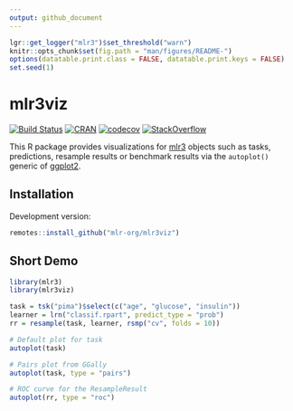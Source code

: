 ```yaml
---
output: github_document
---
```


```r
lgr::get_logger("mlr3")$set_threshold("warn")
knitr::opts_chunk$set(fig.path = "man/figures/README-")
options(datatable.print.class = FALSE, datatable.print.keys = FALSE)
set.seed(1)
```

# mlr3viz

<!-- badges: start -->
[![Build Status](https://img.shields.io/travis/mlr-org/mlr3viz/master?label=Linux&logo=travis&style=flat-square)](https://travis-ci.org/mlr-org/mlr3viz)
[![CRAN](https://www.r-pkg.org/badges/version/mlr3viz)](https://cran.r-project.org/package=mlr3viz)
[![codecov](https://codecov.io/gh/mlr-org/mlr3viz/branch/master/graph/badge.svg)](https://codecov.io/gh/mlr-org/mlr3viz)
[![StackOverflow](https://img.shields.io/badge/stackoverflow-mlr3-orange.svg)](https://stackoverflow.com/questions/tagged/mlr3)
<!-- badges: end -->

This R package provides visualizations for [mlr3](https://mlr3.mlr-org.com) objects such as tasks, predictions, resample results or benchmark results via the `autoplot()` generic of [ggplot2](https://ggplot2.tidyverse.org/).

## Installation

Development version:

```r
remotes::install_github("mlr-org/mlr3viz")
```

## Short Demo

```r
library(mlr3)
library(mlr3viz)

task = tsk("pima")$select(c("age", "glucose", "insulin"))
learner = lrn("classif.rpart", predict_type = "prob")
rr = resample(task, learner, rsmp("cv", folds = 10))

# Default plot for task
autoplot(task)

# Pairs plot from GGally
autoplot(task, type = "pairs")

# ROC curve for the ResampleResult
autoplot(rr, type = "roc")
```
